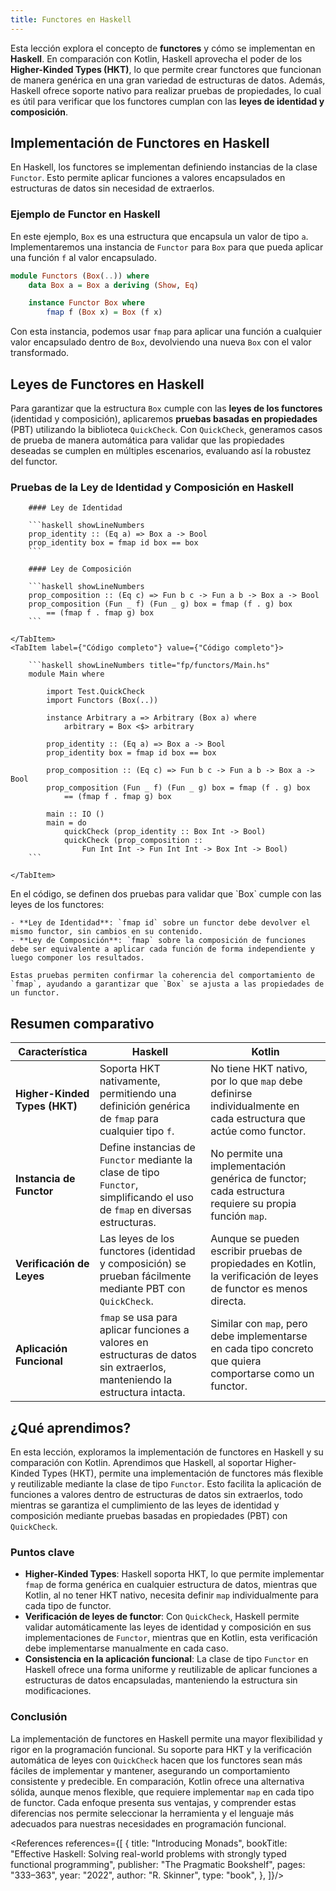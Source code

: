 ```yaml
---
title: Functores en Haskell
---
```


<ReadingTime />
<GithubRepoLink user="r8vnhill" repo="" />

Esta lección explora el concepto de **functores** y cómo se implementan en **Haskell**. En comparación con Kotlin, Haskell aprovecha el poder de los **Higher-Kinded Types (HKT)**, lo que permite crear functores que funcionan de manera genérica en una gran variedad de estructuras de datos. Además, Haskell ofrece soporte nativo para realizar pruebas de propiedades, lo cual es útil para verificar que los functores cumplan con las **leyes de identidad y composición**.

## Implementación de Functores en Haskell

En Haskell, los functores se implementan definiendo instancias de la clase `Functor`. Esto permite aplicar funciones a valores encapsulados en estructuras de datos sin necesidad de extraerlos.

### Ejemplo de Functor en Haskell

En este ejemplo, `Box` es una estructura que encapsula un valor de tipo `a`. Implementaremos una instancia de `Functor` para `Box` para que pueda aplicar una función `f` al valor encapsulado.

```haskell title="fp/functors/Box.hs"
module Functors (Box(..)) where
    data Box a = Box a deriving (Show, Eq)

    instance Functor Box where
        fmap f (Box x) = Box (f x)
```

Con esta instancia, podemos usar `fmap` para aplicar una función a cualquier valor encapsulado dentro de `Box`, devolviendo una nueva `Box` con el valor transformado.

## Leyes de Functores en Haskell

Para garantizar que la estructura `Box` cumple con las **leyes de los functores** (identidad y composición), aplicaremos **pruebas basadas en propiedades** (PBT) utilizando la biblioteca `QuickCheck`. Con `QuickCheck`, generamos casos de prueba de manera automática para validar que las propiedades deseadas se cumplen en múltiples escenarios, evaluando así la robustez del functor.

### Pruebas de la Ley de Identidad y Composición en Haskell

<BoxedTabs>
    <TabItem label={"Código esencial"} value={"Código esencial"}>

        #### Ley de Identidad

        ```haskell showLineNumbers
        prop_identity :: (Eq a) => Box a -> Bool
        prop_identity box = fmap id box == box
        ```

        #### Ley de Composición

        ```haskell showLineNumbers
        prop_composition :: (Eq c) => Fun b c -> Fun a b -> Box a -> Bool
        prop_composition (Fun _ f) (Fun _ g) box = fmap (f . g) box 
            == (fmap f . fmap g) box
        ```

    </TabItem>
    <TabItem label={"Código completo"} value={"Código completo"}>

        ```haskell showLineNumbers title="fp/functors/Main.hs"
        module Main where

            import Test.QuickCheck
            import Functors (Box(..))

            instance Arbitrary a => Arbitrary (Box a) where
                arbitrary = Box <$> arbitrary

            prop_identity :: (Eq a) => Box a -> Bool
            prop_identity box = fmap id box == box

            prop_composition :: (Eq c) => Fun b c -> Fun a b -> Box a -> Bool
            prop_composition (Fun _ f) (Fun _ g) box = fmap (f . g) box 
                == (fmap f . fmap g) box

            main :: IO ()
            main = do
                quickCheck (prop_identity :: Box Int -> Bool)
                quickCheck (prop_composition :: 
                    Fun Int Int -> Fun Int Int -> Box Int -> Bool)
        ```

    </TabItem>
</BoxedTabs>

<Explanation>
    En el código, se definen dos pruebas para validar que `Box` cumple con las leyes de los functores:

    - **Ley de Identidad**: `fmap id` sobre un functor debe devolver el mismo functor, sin cambios en su contenido.
    - **Ley de Composición**: `fmap` sobre la composición de funciones debe ser equivalente a aplicar cada función de forma independiente y luego componer los resultados.
        
    Estas pruebas permiten confirmar la coherencia del comportamiento de `fmap`, ayudando a garantizar que `Box` se ajusta a las propiedades de un functor.
</Explanation>

## Resumen comparativo

| **Característica**              | **Haskell**                                                                                                                  | **Kotlin**                                                                                                      |
|---------------------------------|-------------------------------------------------------------------------------------------------------------------------------|-----------------------------------------------------------------------------------------------------------------|
| **Higher-Kinded Types (HKT)**   | Soporta HKT nativamente, permitiendo una definición genérica de `fmap` para cualquier tipo `f`.                              | No tiene HKT nativo, por lo que `map` debe definirse individualmente en cada estructura que actúe como functor. |
| **Instancia de Functor**        | Define instancias de `Functor` mediante la clase de tipo `Functor`, simplificando el uso de `fmap` en diversas estructuras.   | No permite una implementación genérica de functor; cada estructura requiere su propia función `map`.            |
| **Verificación de Leyes**       | Las leyes de los functores (identidad y composición) se prueban fácilmente mediante PBT con `QuickCheck`.                     | Aunque se pueden escribir pruebas de propiedades en Kotlin, la verificación de leyes de functor es menos directa.|
| **Aplicación Funcional**        | `fmap` se usa para aplicar funciones a valores en estructuras de datos sin extraerlos, manteniendo la estructura intacta.    | Similar con `map`, pero debe implementarse en cada tipo concreto que quiera comportarse como un functor.       |

## ¿Qué aprendimos?

En esta lección, exploramos la implementación de functores en Haskell y su comparación con Kotlin. Aprendimos que Haskell, al soportar Higher-Kinded Types (HKT), permite una implementación de functores más flexible y reutilizable mediante la clase de tipo `Functor`. Esto facilita la aplicación de funciones a valores dentro de estructuras de datos sin extraerlos, todo mientras se garantiza el cumplimiento de las leyes de identidad y composición mediante pruebas basadas en propiedades (PBT) con `QuickCheck`.

### Puntos clave

- **Higher-Kinded Types**: Haskell soporta HKT, lo que permite implementar `fmap` de forma genérica en cualquier estructura de datos, mientras que Kotlin, al no tener HKT nativo, necesita definir `map` individualmente para cada tipo de functor.
- **Verificación de leyes de functor**: Con `QuickCheck`, Haskell permite validar automáticamente las leyes de identidad y composición en sus implementaciones de `Functor`, mientras que en Kotlin, esta verificación debe implementarse manualmente en cada caso.
- **Consistencia en la aplicación funcional**: La clase de tipo `Functor` en Haskell ofrece una forma uniforme y reutilizable de aplicar funciones a estructuras de datos encapsuladas, manteniendo la estructura sin modificaciones.

### Conclusión

La implementación de functores en Haskell permite una mayor flexibilidad y rigor en la programación funcional. Su soporte para HKT y la verificación automática de leyes con `QuickCheck` hacen que los functores sean más fáciles de implementar y mantener, asegurando un comportamiento consistente y predecible. En comparación, Kotlin ofrece una alternativa sólida, aunque menos flexible, que requiere implementar `map` en cada tipo de functor. Cada enfoque presenta sus ventajas, y comprender estas diferencias nos permite seleccionar la herramienta y el lenguaje más adecuados para nuestras necesidades en programación funcional.

<References references={[
    {
        title: "Introducing Monads",
        bookTitle: "Effective Haskell: Solving real-world problems with strongly typed functional programming",
        publisher: "The Pragmatic Bookshelf",
        pages: "333–363",
        year: "2022",
        author: "R. Skinner",
        type: "book",
    },
]}/>
